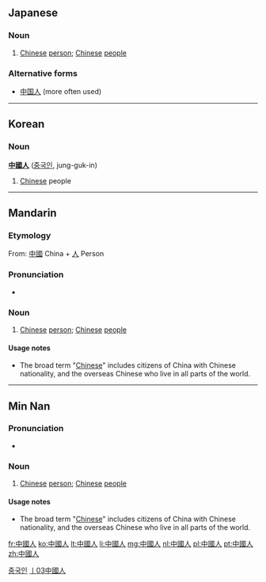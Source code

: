 ==Japanese==
{{ja-kanjitab|中|國|人}}

===Noun===
{{ja-noun|ky|hira=ちゅうごくじん|rom=chūgoku-jin|shin=中国人|rs=丨03}}

# [[Chinese]] [[person]]; [[Chinese]] [[people]]

===Alternative forms===
* [[中国人]] (more often used)

----

==Korean==

===Noun===
'''[[中國]][[人]]''' ([[중국인]], jung-guk-in)

# [[Chinese]] people

[[Category:Korean nouns|중국인]]

----

==Mandarin==
{{zh-hanzi-box|[[中国人]]|[[中國]][[人]]}}

===Etymology===
From: [[中國]] China + [[人]] Person

===Pronunciation===
* {{IPA|/ʈʂʊŋ˥˥ kuɔ˧˥ ɻən˧˥/|lang=cmn}}

===Noun===
{{cmn-noun|t|pin=Zhōnggúo rén|pint=zhong1guo2ren2|tra=中國人|sim=中国人}}

# [[Chinese]] [[person]]; [[Chinese]] [[people]]

====Usage notes====
* The broad term "[[Chinese]]" includes citizens of China with Chinese nationality, and the overseas Chinese who live in all parts of the world.

[[Category:cmn:Nationalities|丨03中國人]]

----

==Min Nan==

===Pronunciation===
* {{IPA|/tiɔŋ˧˧kɔk˥˥laŋ˧˥/|lang=nan}}

===Noun===
{{nan-noun|t|poj=Tiong-kok-lâng|pojt=tiong1kok4lang5|tra=中國人|sim=中国人|rs=丨03}}

# [[Chinese]] [[person]]; [[Chinese]] [[people]]

====Usage notes====
* The broad term "[[Chinese]]" includes citizens of China with Chinese nationality, and the overseas Chinese who live in all parts of the world.

[[fr:中國人]]
[[ko:中國人]]
[[lt:中國人]]
[[li:中國人]]
[[mg:中國人]]
[[nl:中國人]]
[[pl:中國人]]
[[pt:中國人]]
[[zh:中國人]]